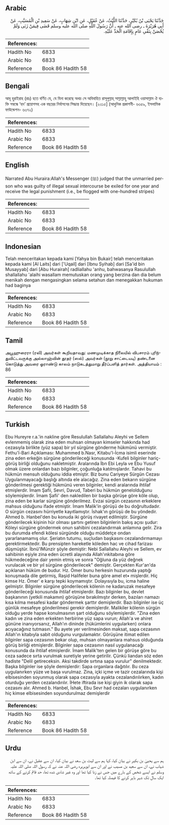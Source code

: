 ## Arabic


<div dir="rtl" lang="ar" style={{fontSize:'larger',backgroundColor:'#f8f9fa',padding:20}}>
حَدَّثَنَا يَحْيَى بْنُ بُكَيْرٍ، حَدَّثَنَا اللَّيْثُ، عَنْ عُقَيْلٍ، عَنِ ابْنِ شِهَابٍ، عَنْ سَعِيدِ بْنِ الْمُسَيَّبِ، عَنْ أَبِي هُرَيْرَةَ ـ رضى الله عنه ـ أَنَّ رَسُولَ اللَّهِ صلى الله عليه وسلم قَضَى فِيمَنْ زَنَى وَلَمْ يُحْصَنْ بِنَفْىِ عَامٍ بِإِقَامَةِ الْحَدِّ عَلَيْهِ‏.‏
</div>
<div style={{backgroundColor:'#f8f9fa',padding:20, marginBottom: 10}}><table> <thead> <tr> <th>References:</th> <th></th> </tr> </thead> <tbody><tr><td>Hadith No</td><td>6833</td></tr><tr><td>Arabic No</td><td>6833</td></tr><tr><td>Reference</td><td>Book 86 Hadith 58</td></tr></tbody></table></div>

## Bengali


<div dir="ltr" lang="bn" style={{fontSize:'larger',backgroundColor:'#f8f9fa',padding:20}}>
আবূ হুরাইরাহ (রাঃ) হতে বর্ণিত যে, যে যিনা করেছে অথচ সে অবিবাহিত রাসূলুল্লাহ্ সাল্লাল্লাহু আলাইহি ওয়াসাল্লাম ঐ ব্যক্তি সম্বন্ধে ‘হদ’ প্রয়োগসহ এক বছরের নির্বাসনের সিদ্ধান্ত দিয়েছেন। [২৩১৫] (আধুনিক প্রকাশনী- ৬৩৫৯, ইসলামিক ফাউন্ডেশন- ৬৩৭২)
</div>
<div style={{backgroundColor:'#f8f9fa',padding:20, marginBottom: 10}}><table> <thead> <tr> <th>References:</th> <th></th> </tr> </thead> <tbody><tr><td>Hadith No</td><td>6833</td></tr><tr><td>Arabic No</td><td>6833</td></tr><tr><td>Reference</td><td>Book 86 Hadith 58</td></tr></tbody></table></div>

## English


<div dir="ltr" lang="en" style={{fontSize:'larger',backgroundColor:'#f8f9fa',padding:20}}>
Narrated Abu Huraira:Allah's Messenger (ﷺ) judged that the unmarried person who was guilty of illegal sexual intercourse be exiled for one year and receive the legal punishment (i.e., be flogged with one-hundred stripes)
</div>
<div style={{backgroundColor:'#f8f9fa',padding:20, marginBottom: 10}}><table> <thead> <tr> <th>References:</th> <th></th> </tr> </thead> <tbody><tr><td>Hadith No</td><td>6833</td></tr><tr><td>Arabic No</td><td>6833</td></tr><tr><td>Reference</td><td>Book 86 Hadith 58</td></tr></tbody></table></div>

## Indonesian


<div dir="ltr" lang="id" style={{fontSize:'larger',backgroundColor:'#f8f9fa',padding:20}}>
Telah menceritakan kepada kami [Yahya bin Bukair] telah menceritakan kepada kami [Al Laits] dari ['Uqail] dari [Ibnu Syihab] dari [Sa'id bin Musayyab] dari [Abu Hurairah] radliallahu 'anhu, bahwasanya Rasulullah shallallahu 'alaihi wasallam memutuskan orang yang berzina dan dia belum menikah dengan mengasingkan selama setahun dan menegakkan hukuman had baginya
</div>
<div style={{backgroundColor:'#f8f9fa',padding:20, marginBottom: 10}}><table> <thead> <tr> <th>References:</th> <th></th> </tr> </thead> <tbody><tr><td>Hadith No</td><td>6833</td></tr><tr><td>Arabic No</td><td>6833</td></tr><tr><td>Reference</td><td>Book 86 Hadith 58</td></tr></tbody></table></div>

## Tamil


<div dir="ltr" lang="ta" style={{fontSize:'larger',backgroundColor:'#f8f9fa',padding:20}}>
அபூஹுரைரா (ரலி) அவர்கள் கூறியதாவது: மணமுடிக்காத நிலையில் விபசாரம் புரிந்துவிட்டவருக்கு அல்லாஹ்வின் தூதர் (ஸல்) அவர்கள் (நூறு சாட்டையடி) தண்டனை கொடுத்து அவரை ஓராண்டு காலம் நாடுகடத்துமாறு தீர்ப்பளித் தார்கள். அத்தியாயம் : 86
</div>
<div style={{backgroundColor:'#f8f9fa',padding:20, marginBottom: 10}}><table> <thead> <tr> <th>References:</th> <th></th> </tr> </thead> <tbody><tr><td>Hadith No</td><td>6833</td></tr><tr><td>Arabic No</td><td>6833</td></tr><tr><td>Reference</td><td>Book 86 Hadith 58</td></tr></tbody></table></div>

## Turkish


<div dir="ltr" lang="tr" style={{fontSize:'larger',backgroundColor:'#f8f9fa',padding:20}}>
Ebu Hureyre r.a.'in nakline göre Resulullah Sallallahu Aleyhi ve Sellem evlenmemiş olarak zina eden muhsan olmayan kimseler hakkında had cezasıyla birlikte (yüz sapa) bir yıl sürgüne gönderme hükmünü vermiştir. Fethu'l-Bari Açıklaması: Muhammed b.Nasr, Kitabu'l-İcma isimli eserinde zina eden erkeğin sürgüne gönderileceği konusunda -Kufeli bilginler hariç- görüş birliği olduğunu nakletmiştir. Aralarında İbn Ebi Leyla ve Ebu Yusuf olmak üzere onlardan bazı bilginler, çoğunluğa katılmışlardır. Tahavi bu hükmün mensuh olduğunu iddia etmiştir. Biz bunu Cariyeye Sürgün Cezası Uygulanmayacağı başlığı altında ele alacağız. Zina eden bekarın sürgüne gönderilmesi gerektiği hükmünü veren bilginler, kendi aralarında ihtilaf etmişlerdir. İmam Şafii, Sevri, Davud, Taberi bu hükmün genelolduğunu söylemişlerdir. İmam Şafii' den nakledilen bir başka görüşe göre köle olup, zina eden be karlar sürgüne gönderilmez. Evzai sürgün cezasının erkeklere mahsus olduğunu ifade etmiştir. İmam Malik'in görüşü de bu doğrultudadır. O sürgün cezasını hürriyetle kayıtlamıştır. İshak'ın görüşü de bu yöndedir. Ahmed b. Hanbel'den bu konuda iki görüş rivayet edilmiştir. Sürgüne gönderilecek kişinin hür olması şartını getiren bilginlerin bakış açısı şudur: Köleyi sürgüne göndermek onun sahibini cezalandırmak anlamına gelir. Zira bu durumda efendi kölesi sürgünde olduğu müddetçe ondan yararlanamamış olur. Şeriatın tutumu, suçludan başkasını cezalandırmamayı gerektirmektedir. Bu prensipten hareketle köleden hac ve cihad farizası düşmüştür. İbnü'lMünzir şöyle demiştir: Nebi Sallallahu Aleyhi ve Sellem, ev sahibinin eşiyle zina eden ücretli alayında Allah'ınkitabına göre hükmedeceğine dair yemin etmiş ve sonra "Oğluna da yüz değnek vurulacak ve bir yıl sürgüne gönderilecek" demiştir. Gerçekten Kur'an'da açıklanan hüküm de budur. Hz. Ömer bunu herkesin huzurunda yaptığı konuşmada dile getirmiş, Raşid Halifeler buna göre amel et• mişlerdir. Hiç kimse Hz. Ömer' e karşı tepki koymamıştır. Dolayısıyla bu, icma haline gelmiştir. Bilginler sürgüne gönderilecek kölenin ne kadaruzak mesafeye gönderileceği konusunda ihtilaf etmişlerdir. Bazı bilginler bu, devlet başkanının (yetkili makamın) görüşüne bırakılmıştır derken, bazıları namazı kısa kılma mesafesi kadar göndermek şarttır demişlerdir. Bazı bilginler ise üç günlük mesafeye gönderilmesi gerekir demişlerdir. Malikiler kölenin sürgün olduğu yerde hapse konulmasının şart olduğunu söylemişlerdir. "Zina eden kadın ve zina eden erkekten herbirine yüz sapa vurun; Allah'a ve ahiret gününe inanıyorsanız, Allah'ın dininde (hükümlerini uygularken) onlara acıyacağınız tutmasın." Bu ayete yer verilmesinden maksat, sapa cezasının Allah'ın kitabıyla sabit olduğunu vurgulamaktır. Görüşüne itimat edilen bilginler sapa cezasının bekar olup, muhsan olmayanlara mahsus olduğunda görüş birliği etmişlerdir. Bilginler sapa cezasının nasıl uygulanacağı konusunda da ihtilaf etmişlerdir. İmam Malik'ten gelen bir görüşe göre bu ceza sadece sırta vurulmak suretiyle yerine getirilir. Çünkü liandan söz eden hadiste "Delil getireceksin. Aksi takdirde sırtına sapa vurulur" denilmektedir. Başka bilginler ise şöyle demişlerdir: Sapa organlara dağıtılır. Bu ceza uygulanırken yüze ve başa vurulmaz. Zina, içki içme ve tazir cezalarında kişi elbisesinden soyunmuş olarak sapa cezasıyla ayakta cezalandırılırken, kadın oturduğu yerden cezalandırılır. İHete iftirada ise kişi giyin ik olarak sapa cezasını alır. Ahmed b. Hanbel, İshak, Ebu Sevr had cezaları uygulanırken hiç kimse elbisesinden soyundurulmaz demişlerdir
</div>
<div style={{backgroundColor:'#f8f9fa',padding:20, marginBottom: 10}}><table> <thead> <tr> <th>References:</th> <th></th> </tr> </thead> <tbody><tr><td>Hadith No</td><td>6833</td></tr><tr><td>Arabic No</td><td>6833</td></tr><tr><td>Reference</td><td>Book 86 Hadith 58</td></tr></tbody></table></div>

## Urdu


<div dir="rtl" lang="ur" style={{fontSize:'larger',backgroundColor:'#f8f9fa',padding:20}}>
ہم سے یحییٰ بن بکیر نے بیان کیا، کہا ہم سے لیث بن سعد نے بیان کیا، ان سے عقیل نے، ان سے ابن شہاب نے، ان سے سعید بن مسیب نے اور ان سے ابوہریرہ رضی اللہ عنہ نے کہ رسول اللہ صلی اللہ علیہ وسلم نے ایسے شخص کے بارے میں جس نے زنا کیا تھا اور وہ غیر شادی شدہ تھا، حد قائم کرنے کے ساتھ ایک سال تک شہر باہر کرنے کا فیصلہ کیا تھا۔
</div>
<div style={{backgroundColor:'#f8f9fa',padding:20, marginBottom: 10}}><table> <thead> <tr> <th>References:</th> <th></th> </tr> </thead> <tbody><tr><td>Hadith No</td><td>6833</td></tr><tr><td>Arabic No</td><td>6833</td></tr><tr><td>Reference</td><td>Book 86 Hadith 58</td></tr></tbody></table></div>